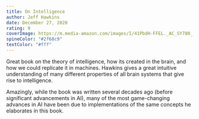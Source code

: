 ```yaml
---
title: On Intelligence
author: Jeff Hawkins
date: December 27, 2020
rating: 9
coverImage: https://m.media-amazon.com/images/I/41PbdH-FFEL._AC_SY780_.jpg
spineColor: "#2f68c9"
textColor: "#fff"
---
```


Great book on the theory of intelligence, how its created in the brain, and how we could replicate it in machines. Hawkins gives a great intuitive understanding of many different properties of all brain systems that give rise to intelligence.

Amazingly, while the book was written several decades ago (before significant advancements in AI), many of the most game-changing advances in AI have been due to implementations of the same concepts he elaborates in this book.
